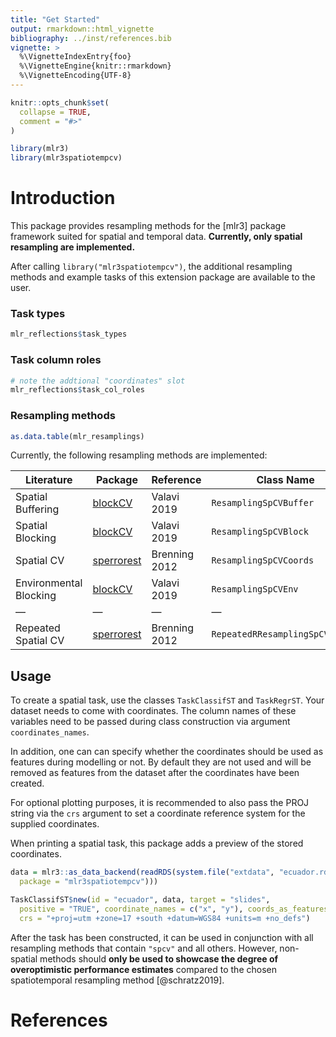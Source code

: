 ```yaml
---
title: "Get Started"
output: rmarkdown::html_vignette
bibliography: ../inst/references.bib
vignette: >
  %\VignetteIndexEntry{foo}
  %\VignetteEngine{knitr::rmarkdown}
  %\VignetteEncoding{UTF-8}
---
```


```r
knitr::opts_chunk$set(
  collapse = TRUE,
  comment = "#>"
)
```

```r
library(mlr3)
library(mlr3spatiotempcv)
```

# Introduction

This package provides resampling methods for the [mlr3] package framework suited for spatial and temporal data.
**Currently, only spatial resampling are implemented.**

After calling `library("mlr3spatiotempcv")`, the additional resampling methods and example tasks of this extension package are available to the user.

### Task types

```r
mlr_reflections$task_types
```

### Task column roles

```r
# note the addtional "coordinates" slot
mlr_reflections$task_col_roles
```

### Resampling methods

```r
as.data.table(mlr_resamplings)
```

Currently, the following resampling methods are implemented:

| Literature             | Package                                                   | Reference     | Class Name                      | mlr3 Sugar                     |
| ---------------        | ---------                                                 | ---------     | --------------------            | ---------------------          |
| Spatial Buffering      | [blockCV](https://github.com/rvalavi/blockCV)             | Valavi 2019   | `ResamplingSpCVBuffer`          | `rsmp("spcv-buffer")`          |
| Spatial Blocking       | [blockCV](https://github.com/rvalavi/blockCV)             | Valavi 2019   | `ResamplingSpCVBlock`           | `rsmp("spcv-block")`           |
| Spatial CV             | [sperrorest](https://github.com/giscience-fsu/sperrorest) | Brenning 2012 | `ResamplingSpCVCoords`          | `rsmp("spcv-coords")`          |
| Environmental Blocking | [blockCV](https://github.com/rvalavi/blockCV)             | Valavi 2019   | `ResamplingSpCVEnv`             | `rsmp("spcv-env")`             |
| ---                    | ---                                                       | ---           | ---                             | ---                            |
| Repeated Spatial CV    | [sperrorest](https://github.com/giscience-fsu/sperrorest) | Brenning 2012 | `RepeatedRResamplingSpCVCoords` | `rsmp("repeated-spcv-coords")` |

## Usage

To create a spatial task, use the classes `TaskClassifST` and `TaskRegrST`.
Your dataset needs to come with coordinates.
The column names of these variables need to be passed during class construction via argument `coordinates_names`.

In addition, one can can specify whether the coordinates should be used as features during modelling or not.
By default they are not used and will be removed as features from the dataset after the coordinates have been created.

For optional plotting purposes, it is recommended to also pass the PROJ string via the `crs` argument to set a coordinate reference system for the supplied coordinates.

When printing a spatial task, this package adds a preview of the stored coordinates.

```r
data = mlr3::as_data_backend(readRDS(system.file("extdata", "ecuador.rda",
  package = "mlr3spatiotempcv")))

TaskClassifST$new(id = "ecuador", data, target = "slides",
  positive = "TRUE", coordinate_names = c("x", "y"), coords_as_features = FALSE,
  crs = "+proj=utm +zone=17 +south +datum=WGS84 +units=m +no_defs")
```

After the task has been constructed, it can be used in conjunction with all resampling methods that contain `"spcv"` and all others.
However, non-spatial methods should **only be used to showcase the degree of overoptimistic performance estimates** compared to the chosen spatiotemporal resampling method [@schratz2019].



# References


